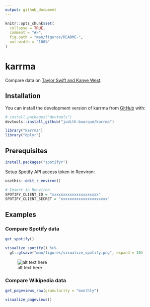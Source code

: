 ```yaml
---
output: github_document
---
```


<!-- README.md is generated from README.Rmd. Please edit that file -->

```r
knitr::opts_chunk$set(
  collapse = TRUE,
  comment = "#>",
  fig.path = "man/figures/README-",
  out.width = "100%"
)
```

# karrma

<!-- badges: start -->
<!-- badges: end -->

Compare data on [Taylor Swift and Kanye West](https://en.wikipedia.org/wiki/2009_MTV_Video_Music_Awards#Kanye_West–Taylor_Swift_incident).

## Installation

You can install the development version of karrma from [GitHub](https://github.com/) with:

```r
# install.packages("devtools")
devtools::install_github("judith-bourque/karrma")
```

```r
library("karrma")
library("dplyr")
```

## Prerequisites

```r
install.packages("spotifyr")
```

Setup Spotify API access token in Renviron:

```r
usethis::edit_r_environ()

# Insert in Renviron
SPOTIFY_CLIENT_ID = "xxxxxxxxxxxxxxxxxxxxx"
SPOTIFY_CLIENT_SECRET = "xxxxxxxxxxxxxxxxxxxxx"
```

## Examples

### Compare Spotify data

```r
get_spotify()

visualize_spotify() %>% 
  gt::gtsave("man/figures/visualize_spotify.png", expand = 10)
```

![alt text here](man/figures/visualize_spotify.png)

### Compare Wikipedia data

```r
get_pageviews_raw(granularity = "monthly")

visualize_pageviews()
```

